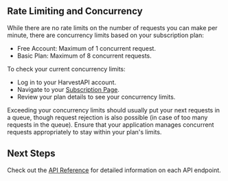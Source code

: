 ## Rate Limiting and Concurrency

While there are no rate limits on the number of requests you can make per minute, there are concurrency limits based on your subscription plan:

- Free Account: Maximum of 1 concurrent request.
- Basic Plan: Maximum of 8 concurrent requests.

To check your current concurrency limits:

- Log in to your HarvestAPI account.
- Navigate to your [Subscription Page](https://harvestapi.net/admin/subscription).
- Review your plan details to see your concurrency limits.

Exceeding your concurrency limits should usually put your next requests in a queue,
though request rejection is also possible (in case of too many requests in the queue).
Ensure that your application manages concurrent requests appropriately
to stay within your plan's limits.

## Next Steps

Check out the [API Reference](/linkedin-api-reference/) for detailed information on each API endpoint.
